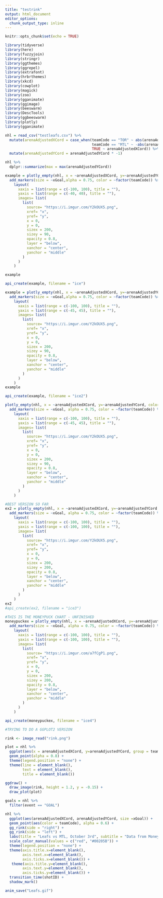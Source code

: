 ---
title: "testrink"
output: html_document
editor_options: 
  chunk_output_type: inline
---

```{r setup, include=FALSE}
knitr::opts_chunk$set(echo = TRUE)
```

```{r}
library(tidyverse)
library(here)
library(fuzzyjoin)
library(stringr)
library(ggthemes)
library(ggrepel)
library(extrafont)
library(hrbrthemes)
library(xkcd)
library(cowplot)
library(magick)
library(zoo)
library(gganimate)
library(ggimage)
library(beeswarm)
library(DescTools)
library(ggbeeswarm)
library(plotly)
library(gganimate)

nhl = read_csv("testleafs.csv") %>% 
  mutate(arenaAdjustedXCord = case_when(teamCode == "TOR" ~ abs(arenaAdjustedXCord),
                                        teamCode == "MTL" ~ -abs(arenaAdjustedXCord),
                                        TRUE ~ arenaAdjustedXCord)) %>% 
  mutate(arenaAdjustedYCord = arenaAdjustedYCord * -1)
```

```{r}
nhl %>% 
  dplyr::summarize(max = max(arenaAdjustedYCord))
```



```{r}
example = plotly_empty(nhl, x = ~arenaAdjustedXCord, y=~arenaAdjustedYCord, colors = c("red", "blue"))  %>% 
  add_markers(size = ~xGoal,alpha = 0.75, color = ~factor(teamCode)) %>%
    layout(
      xaxis = list(range = c(-100, 100), title = ""), 
      yaxis = list(range = c(-40, 40), title = ""),
      images= list(
        list(
          source= "https://i.imgur.com/Y2kOUX5.png",
          xref= "x",
          yref= "y",
          x = 0,
          y = 0,
          sizex = 200,
          sizey = 90,
          opacity = 0.8,
          layer = "below",
          xanchor = "center",
          yanchor = "middle"
        )
      )
    )

example


```

```{r}
api_create(example, filename = "ice")
```


```{r}
example = plotly_empty(nhl, x = ~arenaAdjustedXCord, y=~arenaAdjustedYCord, colors = c("red", "blue"))  %>% 
  add_markers(size = ~xGoal,alpha = 0.75, color = ~factor(teamCode)) %>%
    layout(
      xaxis = list(range = c(-100, 100), title = ""), 
      yaxis = list(range = c(-45, 45), title = ""),
      images= list(
        list(
          source= "https://i.imgur.com/Y2kOUX5.png",
          xref= "x",
          yref= "y",
          x = 0,
          y = 0,
          sizex = 200,
          sizey = 90,
          opacity = 0.8,
          layer = "below",
          xanchor = "center",
          yanchor = "middle"
        )
      )
    )
example

api_create(example, filename = "ice2")
```


```{r}
plotly_empty(nhl, x = ~arenaAdjustedXCord, y=~arenaAdjustedYCord, colors = c("red", "blue"))  %>% 
  add_markers(size = ~xGoal, alpha = 0.75, color = ~factor(teamCode)) %>%
    layout(
      xaxis = list(range = c(-100, 100), title = ""), 
      yaxis = list(range = c(-45, 45), title = ""),
      images= list(
        list(
          source= "https://i.imgur.com/Y2kOUX5.png",
          xref= "x",
          yref= "y",
          x = 0,
          y = 0,
          sizex = 200,
          sizey = 90,
          opacity = 0.8,
          layer = "below",
          xanchor = "center",
          yanchor = "middle"
        )
      )
    )
```

```{r}
#BEST VERSION SO FAR
ex2 = plotly_empty(nhl, x = ~arenaAdjustedXCord, y=~arenaAdjustedYCord, colors = c("red", "blue"))  %>% 
  add_markers(size = ~xGoal, alpha = 0.75, color = ~factor(teamCode)) %>%
    layout(
      xaxis = list(range = c(-100, 100), title = ""), 
      yaxis = list(range = c(-100, 100), title = ""),
      images= list(
        list(
          source= "https://i.imgur.com/Y2kOUX5.png",
          xref= "x",
          yref= "y",
          x = 0,
          y = 0,
          sizex = 200,
          sizey = 200,
          opacity = 0.8,
          layer = "below",
          xanchor = "center",
          yanchor = "middle"
        )
      )
    )
ex2
#api_create(ex2, filename = "ice3")
```

```{r}
#THIS IS THE MONEYPUCK CHART - UNFINISHED
moneypuckex = plotly_empty(nhl, x = ~arenaAdjustedXCord, y=~arenaAdjustedYCord, colors = c("red", "blue"))  %>% 
  add_markers(size = ~xGoal, alpha = 0.75, color = ~factor(teamCode)) %>%
    layout(
      xaxis = list(range = c(-100, 100), title = ""), 
      yaxis = list(range = c(-100, 100), title = ""),
      images= list(
        list(
          source= "https://i.imgur.com/a7fCgP1.png",
          xref= "x",
          yref= "y",
          x = 0,
          y = 0,
          sizex = 200,
          sizey = 200,
          opacity = 0.8,
          layer = "below",
          xanchor = "center",
          yanchor = "middle"
        )
      )
    )

api_create(moneypuckex, filename = "ice4")
```


```{r}
#TRYING TO DO A GGPLOT2 VERSION 

rink <- image_read("rink.png") 

plot = nhl %>% 
  ggplot(aes(x = arenaAdjustedXCord, y=arenaAdjustedYCord, group = teamCode, color = teamCode, size = xGoal)) +
  geom_point(alpha = 0.8) +
  theme(legend.position = "none") +
  theme(line = element_blank(),
        text = element_blank(),
        title = element_blank())

ggdraw() +
  draw_image(rink, height = 1.2, y = -0.15) +
  draw_plot(plot)

```

```{r}
goals = nhl %>% 
  filter(event == "GOAL")

nhl %>% 
  ggplot(aes(arenaAdjustedXCord, arenaAdjustedYCord, size =xGoal)) +
  geom_point(aes(color = teamCode), alpha = 0.6) +
  gg_rink(side = "right") +
  gg_rink(side = "left") +
  labs(title = "Leafs vs MTL, October 3rd", subtitle = "Data from Moneypuck.com", x = "", y = "") +
  scale_color_manual(values = c("red", "#00205B")) +
  theme(legend.position = "none") +
  theme(axis.title.x=element_blank(),
        axis.text.x=element_blank(),
        axis.ticks.x=element_blank()) +
   theme(axis.title.y=element_blank(),
        axis.text.y=element_blank(),
        axis.ticks.y=element_blank()) + 
  transition_time(shotID) +
  shadow_mark()

anim_save("Leafs.gif")
```


